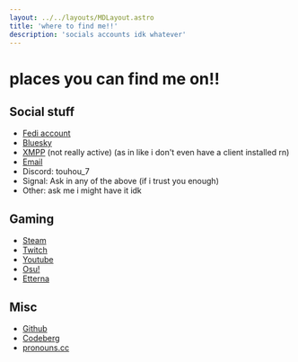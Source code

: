 ```yaml
---
layout: ../../layouts/MDLayout.astro
title: 'where to find me!!'
description: 'socials accounts idk whatever'
---
```


# places you can find me on!!

## Social stuff
- [Fedi account](https://booping.synth.download/@benjae)
- [Bluesky](https://bsky.app/profile/sillydomain.name)
- [XMPP](xmpp:benjae@snug.moe) (not really active) (as in like i don't even have a client installed rn)
- [Email](mailto:benjae@sillydomain.name)
- Discord: touhou_7
- Signal: Ask in any of the above (if i trust you enough)
- Other: ask me i might have it idk

## Gaming
- [Steam](https://steamcommunity.com/id/gentoo-linux)
- [Twitch](https://twitch.tv/benjae__)
- [Youtube](https://youtube.com/@Benjae_)
- [Osu!](https://osu.ppy.sh/users/11749005)
- [Etterna](https://etternaonline.com/users/benjae)

## Misc
- [Github](https://github.com/benjiae)
- [Codeberg](https://codeberg.org/benjae)
- [pronouns.cc](https://pronouns.cc/@benjae)

